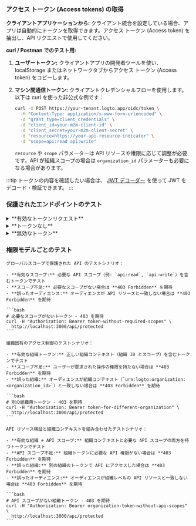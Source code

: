 
### アクセス トークン (Access tokens) の取得

**クライアントアプリケーションから:**
クライアント統合を設定している場合、アプリは自動的にトークンを取得できます。アクセス トークン (Access token) を抽出し、API リクエストで使用してください。

**curl / Postman でのテスト用:**

1. **ユーザートークン:** クライアントアプリの開発者ツールを使い、localStorage またはネットワークタブからアクセス トークン (Access token) をコピーします。
2. **マシン間通信トークン:** クライアントクレデンシャルフローを使用します。以下は curl を使った非公式な例です：

   ```bash
   curl -X POST https://your-tenant.logto.app/oidc/token \
     -H "Content-Type: application/x-www-form-urlencoded" \
     -d "grant_type=client_credentials" \
     -d "client_id=your-m2m-client-id" \
     -d "client_secret=your-m2m-client-secret" \
     -d "resource=https://your-api-resource-indicator" \
     -d "scope=api:read api:write"
   ```

   `resource` や `scope` パラメーターは API リソースや権限に応じて調整が必要です。API が組織スコープの場合は `organization_id` パラメーターも必要になる場合があります。

:::tip
トークンの内容を確認したい場合は、 [JWT デコーダー](https://logto.io/jwt-decoder) を使って JWT をデコード・検証できます。
:::

### 保護されたエンドポイントのテスト

<details>
<summary>**有効なトークンリクエスト**</summary>

```bash
curl -H "Authorization: Bearer eyJhbGciOiJSUzI1NiIsInR5cCI6IkpXVCJ9..." \
  http://localhost:3000/api/protected
```

**期待されるレスポンス:**

```json
{
  "auth": {
    "sub": "user123",
    "clientId": "app456",
    "organizationId": "org789",
    "scopes": ["api:read", "api:write"],
    "audience": ["https://your-api-resource-indicator"]
  }
}
```

</details>

<details>
<summary>**トークンなし**</summary>

```bash
curl http://localhost:3000/api/protected
```

**期待されるレスポンス (401):**

```json
{
  "error": "Authorization header is missing"
}
```

</details>

<details>
<summary>**無効なトークン**</summary>

```bash
curl -H "Authorization: Bearer invalid-token" \
  http://localhost:3000/api/protected
```

**期待されるレスポンス (401):**

```json
{
  "error": "Invalid token"
}
```

</details>

### 権限モデルごとのテスト

<Tabs groupId="permission-models">
  <TabItem value="global-api-resources" label="グローバル API リソース">

    グローバルスコープで保護された API のテストシナリオ：

    - **有効なスコープ:** 必要な API スコープ（例: `api:read`, `api:write`）を含むトークンでテスト
    - **スコープ不足:** 必要なスコープがない場合は **403 Forbidden** を期待
    - **誤ったオーディエンス:** オーディエンスが API リソースと一致しない場合は **403 Forbidden** を期待

    ```bash
    # 必要なスコープがないトークン - 403 を期待
    curl -H "Authorization: Bearer token-without-required-scopes" \
      http://localhost:3000/api/protected
    ```

  </TabItem>
  <TabItem value="organization-permissions" label="組織 (非 API) 権限">

    組織固有のアクセス制御のテストシナリオ：

    - **有効な組織トークン:** 正しい組織コンテキスト（組織 ID とスコープ）を含むトークンでテスト
    - **スコープ不足:** ユーザーが要求された操作の権限を持たない場合は **403 Forbidden** を期待
    - **誤った組織:** オーディエンスが組織コンテキスト（`urn:logto:organization:<organization_id>`）と一致しない場合は **403 Forbidden** を期待

    ```bash
    # 別の組織用トークン - 403 を期待
    curl -H "Authorization: Bearer token-for-different-organization" \
      http://localhost:3000/api/protected
    ```

  </TabItem>
  <TabItem value="organization-level-api-resources" label="組織レベル API リソース">

    API リソース検証と組織コンテキストを組み合わせたテストシナリオ：

    - **有効な組織 + API スコープ:** 組織コンテキストと必要な API スコープの両方を持つトークンでテスト
    - **API スコープ不足:** 組織トークンに必要な API 権限がない場合は **403 Forbidden** を期待
    - **誤った組織:** 別の組織のトークンで API にアクセスした場合は **403 Forbidden** を期待
    - **誤ったオーディエンス:** オーディエンスが組織レベルの API リソースと一致しない場合は **403 Forbidden** を期待

    ```bash
    # API スコープがない組織トークン - 403 を期待
    curl -H "Authorization: Bearer organization-token-without-api-scopes" \
      http://localhost:3000/api/protected
    ```

  </TabItem>
</Tabs>
